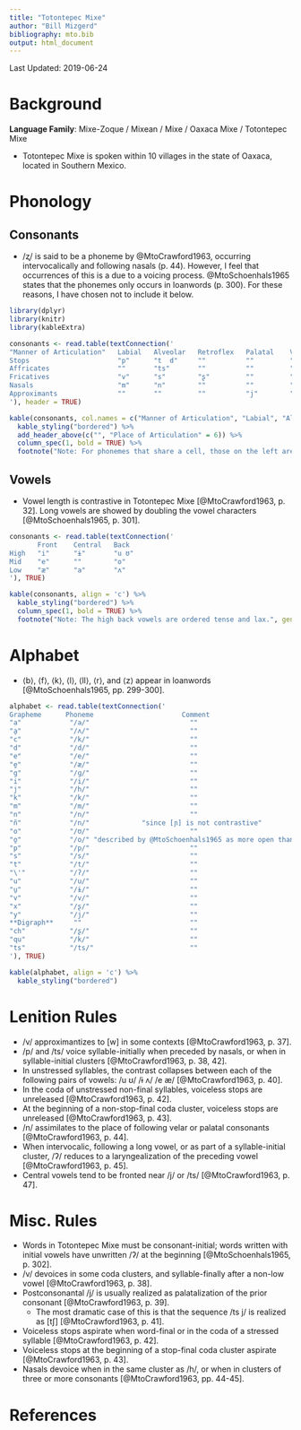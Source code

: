 ```yaml
---
title: "Totontepec Mixe"
author: "Bill Mizgerd"
bibliography: mto.bib
output: html_document
---
```


Last Updated: 2019-06-24

# Background

**Language Family**: Mixe-Zoque / Mixean / Mixe / Oaxaca Mixe / Totontepec Mixe

* Totontepec Mixe is spoken within 10 villages in the state of Oaxaca, located in Southern Mexico.

# Phonology

## Consonants

* /ʐ/ is said to be a phoneme by @MtoCrawford1963, occurring intervocalically and following nasals (p. 44). However, I feel that occurrences of this is a due to a voicing process. @MtoSchoenhals1965 states that the phonemes only occurs in loanwords (p. 300). For these reasons, I have chosen not to include it below.

```r

library(dplyr)
library(knitr)
library(kableExtra)

consonants <- read.table(textConnection('
"Manner of Articulation"   Labial   Alveolar   Retroflex   Palatal    Velar   Glottal
Stops                      "p"      "t  d"     ""          ""         "k  g"  "ʔ"
Affricates                 ""       "ts"       ""          ""         ""      ""
Fricatives                 "v"      "s"        "ʂ"         ""         ""      "h"
Nasals                     "m"      "n"        ""          ""         ""      ""
Approximants               ""       ""         ""          "j"        ""      ""
'), header = TRUE)

kable(consonants, col.names = c("Manner of Articulation", "Labial", "Alveolar", "Retroflex", "Palatal", "Velar", "Glottal"), align = 'c') %>%
  kable_styling("bordered") %>%
  add_header_above(c("", "Place of Articulation" = 6)) %>%
  column_spec(1, bold = TRUE) %>%
  footnote("Note: For phonemes that share a cell, those on the left are voiceless, whereas those on the right are voiced.", general_title = "")
```

## Vowels

* Vowel length is contrastive in Totontepec Mixe [@MtoCrawford1963, p. 32]. Long vowels are showed by doubling the vowel characters [@MtoSchoenhals1965, p. 301].

```r
consonants <- read.table(textConnection('
       Front    Central   Back
High   "i"      "ɨ"       "u ʊ"
Mid    "e"      ""        "o"
Low    "æ"      "a"       "ʌ"
'), TRUE)

kable(consonants, align = 'c') %>%
  kable_styling("bordered") %>%
  column_spec(1, bold = TRUE) %>%
  footnote("Note: The high back vowels are ordered tense and lax.", general_title = "")
```

# Alphabet

* ⟨b⟩, ⟨f⟩, ⟨k⟩, ⟨l⟩, ⟨ll⟩, ⟨r⟩, and ⟨z⟩ appear in loanwords [@MtoSchoenhals1965, pp. 299-300].  

```r

alphabet <- read.table(textConnection('
Grapheme      Phoneme                      Comment
"a"            "/a/"                         ""
"a̱"            "/ʌ/"                         ""
"c"            "/k/"                         ""
"d"            "/d/"                         ""
"e"            "/e/"                         ""
"e̱"            "/æ/"                         ""
"g"            "/ɡ/"                         ""
"i"            "/i/"                         ""
"j"            "/h/"                         ""
"k"            "/k/"                         ""
"m"            "/m/"                         ""
"n"            "/n/"                         ""
"ñ"            "/n/"             "since [ɲ] is not contrastive"
"o"            "/ʊ/"                         ""
"o̱"            "/o/" "described by @MtoSchoenhals1965 as more open than ⟨o⟩ (p. 300)"  
"p"            "/p/"                         ""
"s"            "/s/"                         ""
"t"            "/t/"                         ""
"\'"           "/ʔ/"                         ""
"u"            "/u/"                         ""
"u̱"            "/ɨ/"                         ""
"v"            "/v/"                         ""
"x"            "/ʂ/"                         ""
"y"            "/j/"                         ""
**Digraph**     ""                           ""
"ch"           "/ʂ/"                         ""
"qu"           "/k/"                         ""
"ts"           "/ts/"                        ""
'), TRUE)

kable(alphabet, align = 'c') %>%
  kable_styling("bordered")
```

# Lenition Rules

* /v/ approximantizes to [w] in some contexts [@MtoCrawford1963, p. 37].
* /p/ and /ts/ voice syllable-initially when preceded by nasals, or when in syllable-initial clusters [@MtoCrawford1963, p. 38, 42].
* In unstressed syllables, the contrast collapses between each of the following pairs of vowels: /u ʊ/ /ɨ ʌ/ /e æ/ [@MtoCrawford1963, p. 40].
* In the coda of unstressed non-final syllables, voiceless stops are unreleased [@MtoCrawford1963, p. 42].
* At the beginning of a non-stop-final coda cluster, voiceless stops are unreleased [@MtoCrawford1963, p. 43].
* /n/ assimilates to the place of following velar or palatal consonants [@MtoCrawford1963, p. 44].
* When intervocalic, following a long vowel, or as part of a syllable-initial cluster, /ʔ/ reduces to a laryngealization of the preceding vowel [@MtoCrawford1963, p. 45].
* Central vowels tend to be fronted near /j/ or /ts/ [@MtoCrawford1963, p. 47].

# Misc. Rules

* Words in Totontepec Mixe must be consonant-initial; words written with initial vowels have unwritten /ʔ/ at the beginning [@MtoSchoenhals1965, p. 302].
* /v/ devoices in some coda clusters, and syllable-finally after a non-low vowel [@MtoCrawford1963, p. 38].
* Postconsonantal /j/ is usually realized as palatalization of the prior consonant [@MtoCrawford1963, p. 39].
  * The most dramatic case of this is that the sequence /ts j/ is realized as [tʃ] [@MtoCrawford1963, p. 41].
* Voiceless stops aspirate when word-final or in the coda of a stressed syllable [@MtoCrawford1963, p. 42].
* Voiceless stops at the beginning of a stop-final coda cluster aspirate [@MtoCrawford1963, p. 43].
* Nasals devoice when in the same cluster as /h/, or when in clusters of three or more consonants [@MtoCrawford1963, pp. 44-45].

# References
